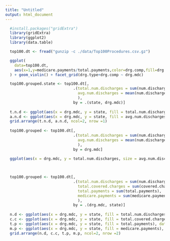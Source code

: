 ```yaml
---
title: "Untitled"
output: html_document
---
```


```r

  #install.packages("gridExtra")
  library(gridExtra)
  library(ggplot2)
  library(data.table)

  top100.dt <- fread("gunzip -c ./data/Top100Procedures.csv.gz")

```


```r

  ggplot(
    data=top100.dt,
    aes(x=1,y=medicare.payments/total.payments,color=drg.comp,fill=drg.comp)
  ) + geom_violin() + facet_grid(drg.type+drg.comp ~ drg.mdc)

```


```r

  
  top100.grouped.state <- top100.dt[, 
                              .(total.num.discharges = sum(num.discharges),
                                avg.num.discharges = mean(num.discharges)
                                ), 
                              by = .(state, drg.mdc)]
  
  t.n.d <- ggplot(aes(x = drg.mdc, y = state, fill = total.num.discharges), data = top100.grouped.state) + geom_raster()
  a.n.d <- ggplot(aes(x = drg.mdc, y = state, fill = avg.num.discharges), data = top100.grouped.state) + geom_raster()
  grid.arrange(t.n.d, a.n.d, ncol=2, nrow =1)
  
  top100.grouped <- top100.dt[, 
                              .(total.num.discharges = sum(num.discharges),
                                avg.num.discharges = mean(num.discharges)
                                ), 
                              by = drg.mdc]  
    
  ggplot(aes(x = drg.mdc, y = total.num.discharges, size = avg.num.discharges),data = top100.grouped) + geom_point() + scale_size(range = c(2,7))

  
```


```r

  top100.grouped <- top100.dt[, 
                              .(total.num.discharges = sum(num.discharges),
                                total.covered.charges = sum(covered.charges), 
                                total.payments = sum(total.payments), 
                                medicare.payments = sum(medicare.payments)
                                ), 
                              by = .(drg.mdc, state)]
  
  n.d <- ggplot(aes(x = drg.mdc, y = state, fill = total.num.discharges), data = top100.grouped) + geom_raster()
  c.c <- ggplot(aes(x = drg.mdc, y = state, fill = total.covered.charges), data = top100.grouped) + geom_raster()
  t.p <- ggplot(aes(x = drg.mdc, y = state, fill = total.payments), data = top100.grouped) + geom_raster()
  m.p <- ggplot(aes(x = drg.mdc, y = state, fill = medicare.payments), data = top100.grouped) + geom_raster()
  grid.arrange(n.d, c.c, t.p, m.p, ncol=2, nrow =2)
  
```

